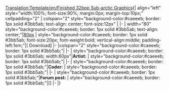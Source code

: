 <noinclude>[[Translation:Template/en/Finished 32bpp Sub-arctic Graphics]]</noinclude>{| align="left" style="width:100%; font-size:90%; margin:0px; margin-top:10px;" cellpadding="2"
| colspan="2" style="background-color:#caeeeb; border: 1px solid #3bb5ab; text-align: center; font-size:12px" |<strong>{{{title}}}</strong>
|-
| width="80" style="background-color:#caeeeb; border: 1px solid #3bb5ab; text-align: center;"|[[Main/en/{{{image}}}|80px]]
| style="background-color:#caeeeb; border: 1px solid #3bb5ab; font-size:20px; font-weight:bold; vertical-align:middle; padding-left:1em;"|[{{{file}}} Download]
|-
|colspan="2" style="background-color:#caeeeb; border: 1px solid #3bb5ab;"|{{{notes}}}
|-
| style="background-color:#caeeeb; border: 1px solid #3bb5ab; width:60px"|<strong>Artist:</strong>
| style="background-color:#caeeeb; border: 1px solid #3bb5ab;"|{{{artist}}}
|-
| style="background-color:#caeeeb; border: 1px solid #3bb5ab;"|<strong>Coder:</strong>
| style="background-color:#caeeeb; border: 1px solid #3bb5ab;"|{{{coder}}}
|-
| style="background-color:#caeeeb; border: 1px solid #3bb5ab;"|<strong>Forum post:</strong>
| style="background-color:#caeeeb; border: 1px solid #3bb5ab;"|[{{{forum}}}]
|-
|}